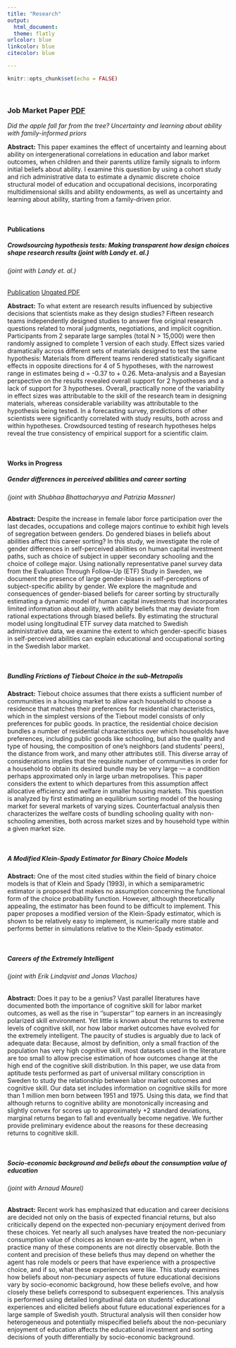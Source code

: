 ```yaml
---
title: "Research"
output:
  html_document:
  theme: flatly
urlcolor: blue
linkcolor: blue	
citecolor: blue

---
```


```r
knitr::opts_chunk$set(echo = FALSE)
```
  
<br />
  
### **Job Market Paper** <a class="btn btn-primary" href="https://andrewproctor.github.io/assets/JMP_AndrewProctor.pdf" role="button">PDF</a> 
  
*Did the apple fall far from the tree?
  Uncertainty and learning about ability with family-informed priors* 

**Abstract:**
This paper examines the effect of uncertainty and learning about ability on 
intergenerational correlations in education and labor market outcomes, when children and
their parents utilize family signals to inform initial beliefs about ability. I examine
this question by using a cohort study and rich administrative data to estimate
a dynamic discrete choice structural model of education and occupational decisions,
incorporating multidimensional skills and ability endowments, as well as uncertainty
and learning about ability, starting from a family-driven prior.

<br />

#### **Publications**

##### *Crowdsourcing hypothesis tests: Making transparent how design choices shape research results* (joint with Landy et. al.)
###### (joint with Landy et. al.)


<a class="btn btn-primary" href="https://psycnet.apa.org/doiLanding?doi=10.1037%2Fbul0000220" role="button">Publication</a> 
<a class="btn btn-primary" href="https://andrewproctor.github.io/assets/Landy-et-al.-2020-PsychologicalBulletin.pdf" role="button">Ungated PDF</a> 

**Abstract:**
To what extent are research results influenced by subjective decisions that scientists make as they design studies? Fifteen research teams independently designed studies to answer five original research questions related to moral judgments, negotiations, and implicit cognition. Participants from 2 separate large samples (total N > 15,000) were then randomly assigned to complete 1 version of each study. Effect sizes varied dramatically across different sets of materials designed to test the same hypothesis: Materials from different teams rendered statistically significant effects in opposite directions for 4 of 5 hypotheses, with the narrowest range in estimates being d = -0.37 to + 0.26. Meta-analysis and a Bayesian perspective on the results revealed overall support for 2 hypotheses and a lack of support for 3 hypotheses. Overall, practically none of the variability in effect sizes was attributable to the skill of the research team in designing materials, whereas considerable variability was attributable to the hypothesis being tested. In a forecasting survey, predictions of other scientists were significantly correlated with study results, both across and within hypotheses. Crowdsourced testing of research hypotheses helps reveal the true consistency of empirical support for a scientific claim.

<br />

#### **Works in Progress** <br />

##### *Gender differences in perceived abilities and career sorting* 
###### (joint with Shubhaa Bhattacharyya and Patrizia Massner)


**Abstract:**
Despite the increase in female labor force participation over the last decades,
occupations and college majors continue to exhibit high levels of segregation
between genders. Do gendered biases in beliefs about abilities affect this career
sorting? In this study, we investigate the role of gender differences
in self-perceived abilities on human capital investment paths, such as choice of
subject in upper secondary schooling and the choice of college major. Using
nationally representative panel survey data from the Evaluation Through Follow-Up
(ETF) Study in Sweden, we document the presence of large gender-biases in 
self-perceptions of subject-specific ability by gender.  We explore the magnitude and 
consequences of gender-biased beliefs for career sorting by structurally estimating a 
dynamic model of human capital investments that incorporates limited information about ability, 
with ability beliefs that may deviate from rational expectations through biased beliefs. 
By estimating the structural model using longitudinal ETF survey data matched to Swedish 
administrative data, we examine the extent to which gender-specific biases in self-perceived 
abilities can explain educational and occupational sorting in the Swedish labor market.

<br />

##### *Bundling Frictions of Tiebout Choice in the sub-Metropolis * 

**Abstract:**
Tiebout choice assumes that there exists a sufficient number of communities in a housing market to allow each household to choose a residence that matches their preferences for residential characteristics, which in the simplest versions of the Tiebout model consists of only preferences for public goods. In practice, the residential choice decision bundles a number of residential characteristics over which households have preferences, including public goods like schooling, but also the quality and type of housing, the composition of one's neighbors (and students' peers), the distance from work, and many other attributes still. This diverse array of considerations implies that the requisite number of communities in order for a household to obtain its desired bundle may be very large --- a condition perhaps approximated only in large urban metropolises. This paper considers the extent to which departures from this assumption affect allocative efficiency and welfare in smaller housing markets. This question is analyzed by first estimating an equilibrium sorting model of the housing market for several markets of varying sizes. Counterfactual analysis then characterizes the welfare costs of bundling schooling quality with non-schooling amenities, both across market sizes and by household type within a given market size. 

<br />

##### *A Modified Klein-Spady Estimator for Binary Choice Models* 
  
**Abstract:**
One of the most cited studies within the field of binary choice models is that of Klein 
and Spady (1993), in which a semiparametric estimator is proposed that makes
no assumption concerning the functional form of the choice probability function.
However, although theoretically appealing, the estimator has been found to be 
difficult to implement. This paper proposes a modified version of the Klein-Spady
estimator, which is shown to be relatively easy to implement, is numerically more
stable and performs better in simulations relative to the Klein-Spady estimator.

<br />

##### *Careers of the Extremely Intelligent* 
###### (joint with Erik Lindqvist and Jonas Vlachos)

**Abstract:**
Does it pay to be a genius? Vast parallel literatures have documented both the importance of cognitive skill for labor market outcomes, as well as the rise in ''superstar'' top earners in an increasingly polarized skill environment. Yet little is known about the returns to extreme levels of cognitive skill, nor how labor market outcomes have evolved for the extremely intelligent.  The paucity of studies is arguably due to lack of adequate data: Because, almost by definition, only a small fraction of the population has very high cognitive skill, most datasets used in the literature are too small to allow precise estimation of how outcomes change at the high end of the cognitive skill distribution. In this paper, we use data from aptitude tests performed as part of universal military conscription in Sweden to study the relationship between labor market outcomes and cognitive skill.  Our data set includes information on cognitive skills for more than 1 million men born between 1951 and 1975. Using this data, we find that although returns to cognitive ability are monotonically increasing and slightly convex for scores up to approximately +2 standard deviations, marginal returns began to fall and eventually become negative. We further provide preliminary evidence about the reasons for these decreasing returns to cognitive skill. 

<br />

##### *Socio-economic background and beliefs about the consumption value of education* 
###### (joint with Arnaud Maurel)

**Abstract:**
Recent work has emphasized that education and career decisions are decided not only on the basis of
expected financial returns, but also criticically depend on the expected non-pecuniary enjoyment derived 
from these choices. Yet nearly all such analyses have treated the non-pecuniary consumption value of choices
as known ex-ante by the agent, when in practice many of these components are not directly observable. Both the content and precision of these beliefs thus may depend on whether the agent has role models or peers
that have experience with a prospective choice, and if so, what these experiences were like. This study examines how  beliefs about non-pecuniary aspects of future educational decisions vary by socio-economic background, how these beliefs evolve, and how closely these beliefs correspond to subsequent experiences. This analysis is performed using detailed longitudinal data on students' educational experiences and elicited beliefs about future educational experiences for a large sample of Swedish youth. Structural analysis will then consider how heterogeneous and potentially mispecified beliefs about the non-pecuniary enjoyment of education affects the educational investment and sorting decisions of youth differentially by socio-economic background.
